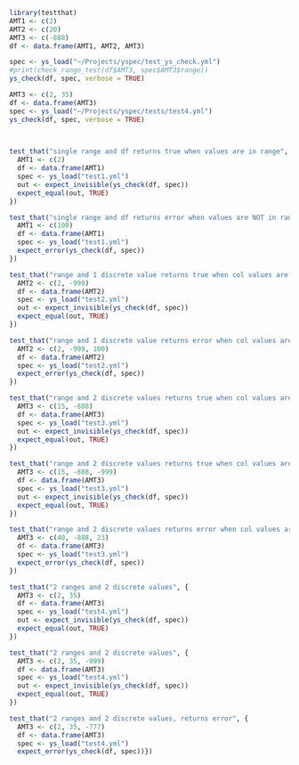 ```r
library(testthat)
AMT1 <- c(2)
AMT2 <- c(20)
AMT3 <- c(-888)
df <- data.frame(AMT1, AMT2, AMT3)

spec <- ys_load("~/Projects/yspec/test_ys_check.yml")
#print(check_range_test(df$AMT3, spec$AMT3$range))
ys_check(df, spec, verbose = TRUE)

AMT3 <- c(2, 35)
df <- data.frame(AMT3)
spec <- ys_load("~/Projects/yspec/tests/test4.yml")
ys_check(df, spec, verbose = TRUE)

  

```

```r
test_that("single range and df returns true when values are in range", {
  AMT1 <- c(2)
  df <- data.frame(AMT1)
  spec <- ys_load("test1.yml")
  out <- expect_invisible(ys_check(df, spec))
  expect_equal(out, TRUE)
})

test_that("single range and df returns error when values are NOT in range",{
  AMT1 <- c(100)
  df <- data.frame(AMT1)
  spec <- ys_load("test1.yml")
  expect_error(ys_check(df, spec))
})

test_that("range and 1 discrete value returns true when col values are in range", {
  AMT2 <- c(2, -999)
  df <- data.frame(AMT2)
  spec <- ys_load("test2.yml")
  out <- expect_invisible(ys_check(df, spec))
  expect_equal(out, TRUE)
})

test_that("range and 1 discrete value returns error when col values are NOT in range", {
  AMT2 <- c(2, -999, 100)
  df <- data.frame(AMT2)
  spec <- ys_load("test2.yml")
  expect_error(ys_check(df, spec))
})

test_that("range and 2 discrete values returns true when col values are in range", {
  AMT3 <- c(15, -888)
  df <- data.frame(AMT3)
  spec <- ys_load("test3.yml")
  out <- expect_invisible(ys_check(df, spec))
  expect_equal(out, TRUE)
})

test_that("range and 2 discrete values returns true when col values are in range", {
  AMT3 <- c(15, -888, -999)
  df <- data.frame(AMT3)
  spec <- ys_load("test3.yml")
  out <- expect_invisible(ys_check(df, spec))
  expect_equal(out, TRUE)
})

test_that("range and 2 discrete values returns error when col values are NOT in range", {
  AMT3 <- c(40, -888, 23)
  df <- data.frame(AMT3)
  spec <- ys_load("test3.yml")
  expect_error(ys_check(df, spec))
})

test_that("2 ranges and 2 discrete values", {
  AMT3 <- c(2, 35)
  df <- data.frame(AMT3)
  spec <- ys_load("test4.yml")
  out <- expect_invisible(ys_check(df, spec))
  expect_equal(out, TRUE)
})

test_that("2 ranges and 2 discrete values", {
  AMT3 <- c(2, 35, -999)
  df <- data.frame(AMT3)
  spec <- ys_load("test4.yml")
  out <- expect_invisible(ys_check(df, spec))
  expect_equal(out, TRUE)
})

test_that("2 ranges and 2 discrete values, returns error", {
  AMT3 <- c(2, 35, -777)
  df <- data.frame(AMT3)
  spec <- ys_load("test4.yml")
  expect_error(ys_check(df, spec))})
```



